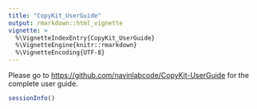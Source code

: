 ```yaml
---
title: "CopyKit_UserGuide"
output: rmarkdown::html_vignette
vignette: >
  %\VignetteIndexEntry{CopyKit_UserGuide}
  %\VignetteEngine{knitr::rmarkdown}
  %\VignetteEncoding{UTF-8}
---
```


Please go to [https://github.com/navinlabcode/CopyKit-UserGuide](https://github.com/navinlabcode/CopyKit-UserGuide) for the complete user guide.

```r
sessionInfo()
```

